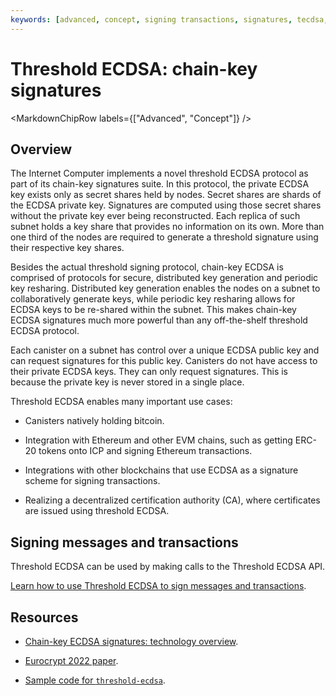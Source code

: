 ```yaml
---
keywords: [advanced, concept, signing transactions, signatures, tecdsa, chain-key signatures]
---
```



# Threshold ECDSA: chain-key signatures

<MarkdownChipRow labels={["Advanced", "Concept"]} />

## Overview
The Internet Computer implements a novel threshold ECDSA protocol as part of its chain-key signatures suite. In this protocol, the private ECDSA key exists only as secret shares held by nodes. Secret shares are shards of the ECDSA private key. Signatures are computed using those secret shares without the private key ever being reconstructed. Each replica of such subnet holds a key share that provides no information on its own. More than one third of the nodes are required to generate a threshold signature using their respective key shares. 

Besides the actual threshold signing protocol, chain-key ECDSA is comprised of protocols for secure, distributed key generation and periodic key resharing. Distributed key generation enables the nodes on a subnet to collaboratively generate keys, while periodic key resharing allows for ECDSA keys to be re-shared within the subnet. This makes chain-key ECDSA signatures much more powerful than any off-the-shelf threshold ECDSA protocol.

Each canister on a subnet has control over a unique ECDSA public key and can request signatures for this public key. Canisters do not have access to their private ECDSA keys. They can only request signatures. This is because the private key is never stored in a single place. 

Threshold ECDSA enables many important use cases:

-   Canisters natively holding bitcoin.

-   Integration with Ethereum and other EVM chains, such as getting ERC-20 tokens onto ICP and signing Ethereum transactions.

-   Integrations with other blockchains that use ECDSA as a signature scheme for signing transactions.

-   Realizing a decentralized certification authority (CA), where certificates are issued using threshold ECDSA.


## Signing messages and transactions

Threshold ECDSA can be used by making calls to the Threshold ECDSA API. 

[Learn how to use Threshold ECDSA to sign messages and transactions](./signing-messages-tecdsa.mdx).

## Resources
- [Chain-key ECDSA signatures: technology overview](/docs/current/references/t-ecdsa-how-it-works).

- [Eurocrypt 2022 paper](https://eprint.iacr.org/2021/1330).

- [Sample code for `threshold-ecdsa`](https://github.com/dfinity/examples/tree/master/motoko/threshold-ecdsa).


